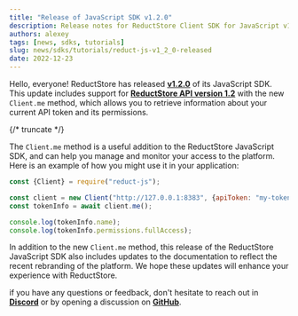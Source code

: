 ```yaml
---
title: "Release of JavaScript SDK v1.2.0"
description: Release notes for ReductStore Client SDK for JavaScript v1.2.0 with usage examples
authors: alexey
tags: [news, sdks, tutorials]
slug: news/sdks/tutorials/reduct-js-v1_2_0-released
date: 2022-12-23
---
```


Hello, everyone!
ReductStore has released [**v1.2.0**](https://github.com/reductstore/reduct-js/releases/tag/v1.2.0) of its
JavaScript SDK. This update includes support
for [**ReductStore API version 1.2**](https://github.com/reductstore/reductstore/releases/tag/v1.2.0) with the
new `Client.me` method, which allows you to retrieve information about your current API token and its permissions.

{/* truncate */}

The `Client.me` method is a useful addition to the ReductStore JavaScript SDK, and can help you manage and monitor your
access to the platform. Here is an example of how you might use it in your application:

```javascript
const {Client} = require("reduct-js");

const client = new Client("http://127.0.0.1:8383", {apiToken: "my-token"});
const tokenInfo = await client.me();

console.log(tokenInfo.name);
console.log(tokenInfo.permissions.fullAccess);

```

In addition to the new `Client.me` method, this release of the ReductStore JavaScript SDK also includes updates to the
documentation to reflect the recent rebranding of the platform. We hope these updates will enhance your experience with
ReductStore.

if you have any questions or feedback, don't hesitate to reach out in [**Discord**](https://discord.com/invite/8wPtPGJYsn)
or by opening a discussion on [**GitHub**](https://github.com/reductstore/reductstore/discussions).